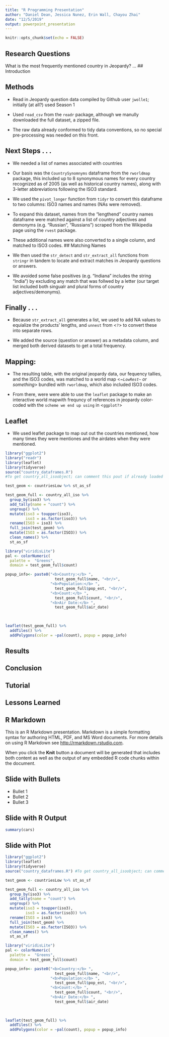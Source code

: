 ```yaml
---
title: "R Programming Presentation"
author: "Daniel Dean, Jessica Nunez, Erin Wall, Chayou Zhai"
date: "12/5/2019"
output: powerpoint_presentation
---
```


```r
knitr::opts_chunk$set(echo = FALSE)
```

## Research Questions
What is the most frequently mentioned country in Jeopardy? ...
## Introduction

## Methods
- Read in Jeopardy question data compiled by Github user `jwolle1`; initially (at all?) used Season 1

- Used `read_csv` from the `readr` package, although we manully downloaded the full dataset, a zipped file.

- The raw data already conformed to tidy data conventions, so no special pre-processing was needed on this front.

## Next Steps . . .
- We needed a list of names associated with countries

- Our basis was the `CountrySynomnyms` dataframe from the `rworldmap` package, this included up to 8 synonymous names for every country recognized as of 2005 (as well as historical country names), along with 3-letter abbreviations following the ISO3 standard. 

- We used the `pivot_longer` function from `tidyr` to convert this dataframe to two columns: ISO3 names and names (NAs were removed).

- To expand this dataset, names from the "lengthend" country names dataframe were matched against a list of country adjectives and demonyms (e.g. "Russian", "Russians") scraped from the Wikipedia page using the `rvest` package.

- These additional names were also converted to a single column, and matched to ISO3 codes.
## Matching Names
- We then used the `str_detect` and `str_extract_all` functions from `stringr` in tandem to locate and extract matches in Jeopardy questions or answers. 
  
- We avoided some false positives (e.g. "Indiana" includes the string "India") by excluding any match that was follwed by a letter (our target list included both singualr and plural forms of country adjectives/demonyms). 
  
## Finally . . .

* Because `str_extract_all` generates a list, we used <an option> to add NA values to equialize the products' lengths, and `unnest` from <`?`> to convert these into separate rows.

* We added the source (question or answer) as a metadata column, and merged both derived datasets to get a total frequency.


## Mapping:

- The resulting table, with the original jeopardy data, our fequency tallies, and the ISO3 codes, was matched to a world map <*~`LowRest~` or something*> bundled with `rworldmap`, which also included ISO3 codes. 

- From there, were were able to use the `leaflet` package to make an interactive world mapwith frequncy of references in jeopardy color-coded with the `scheme we end up using` in <`ggplot?`>

## Leaflet
- We used leaflet package to map out out the countries mentioned, how many times they were mentiones and the airdates when they were mentioned. 

```r
library("ggplot2")
library("readr")
library(leaflet)
library(tidyverse)
source("country_dataframes.R")
#To get country_all_isoobject; can comment this pout if already loaded

test_geom <- countriesLow %>% st_as_sf

test_geom_full <- country_all_iso %>%
  group_by(iso3) %>%
  add_tally(name = "count") %>%
  ungroup() %>%
  mutate(iso3 = toupper(iso3),
         iso3 = as.factor(iso3)) %>%
  rename(ISO3 = iso3) %>%
  full_join(test_geom) %>%
  mutate(ISO3 = as.factor(ISO3)) %>%
  clean_names() %>%
  st_as_sf

library("viridisLite")
pal <- colorNumeric(
  palette =  "Greens",
  domain = test_geom_full$count)

popup_info<- paste0("<b>Country:</b> ",
                      test_geom_full$name, "<br/>",
                    "<b>Population:</b> ",
                      test_geom_full$pop_est, "<br/>",
                    "<b>Count:</b> ",
                      test_geom_full$count, "<br/>",
                    "<b>Air Date:</b> ",
                      test_geom_full$air_date)
                    
                    

leaflet(test_geom_full) %>%
  addTiles() %>%
  addPolygons(color = ~pal(count), popup = popup_info)

```


## Results

## Conclusion

## Tutorial

## Lessons Learned






## R Markdown

This is an R Markdown presentation. Markdown is a simple formatting syntax for authoring HTML, PDF, and MS Word documents. For more details on using R Markdown see <http://rmarkdown.rstudio.com>.

When you click the **Knit** button a document will be generated that includes both content as well as the output of any embedded R code chunks within the document.

## Slide with Bullets

- Bullet 1
- Bullet 2
- Bullet 3

## Slide with R Output

```r
summary(cars)
```

## Slide with Plot

```r
library("ggplot2")
library(leaflet)
library(tidyverse)
source("country_dataframes.R") #To get country_all_isoobject; can comment this pout if already loaded

test_geom <- countriesLow %>% st_as_sf

test_geom_full <- country_all_iso %>%
  group_by(iso3) %>%
  add_tally(name = "count") %>%
  ungroup() %>%
  mutate(iso3 = toupper(iso3),
         iso3 = as.factor(iso3)) %>%
  rename(ISO3 = iso3) %>%
  full_join(test_geom) %>%
  mutate(ISO3 = as.factor(ISO3)) %>%
  clean_names() %>%
  st_as_sf

library("viridisLite")
pal <- colorNumeric(
  palette =  "Greens",
  domain = test_geom_full$count)

popup_info<- paste0("<b>Country:</b> ",
                      test_geom_full$name, "<br/>",
                    "<b>Population:</b> ",
                      test_geom_full$pop_est, "<br/>",
                    "<b>Count:</b> ",
                      test_geom_full$count, "<br/>",
                    "<b>Air Date:</b> ",
                      test_geom_full$air_date)
                    
                    

leaflet(test_geom_full) %>%
  addTiles() %>%
  addPolygons(color = ~pal(count), popup = popup_info)

```


